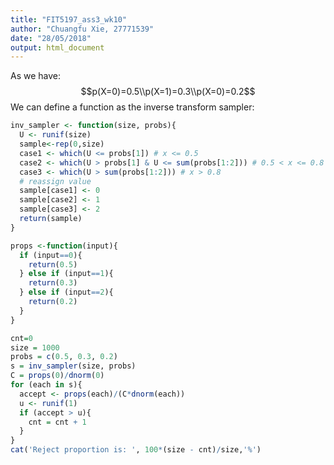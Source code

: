 ```yaml
---
title: "FIT5197_ass3_wk10"
author: "Chuangfu Xie, 27771539"
date: "28/05/2018"
output: html_document
---
```

As we have:
$$p(X=0)=0.5\\p(X=1)=0.3\\p(X=0)=0.2$$
We can define a function as the inverse transform sampler:
```r
inv_sampler <- function(size, probs){
  U <- runif(size)
  sample<-rep(0,size)
  case1 <- which(U <= probs[1]) # x <= 0.5
  case2 <- which(U > probs[1] & U <= sum(probs[1:2])) # 0.5 < x <= 0.8
  case3 <- which(U > sum(probs[1:2])) # x > 0.8
  # reassign value
  sample[case1] <- 0
  sample[case2] <- 1
  sample[case3] <- 2
  return(sample)
}
```

```r
props <-function(input){
  if (input==0){
    return(0.5)
  } else if (input==1){
    return(0.3)
  } else if (input==2){
    return(0.2)
  }
}
```

```r
cnt=0
size = 1000
probs = c(0.5, 0.3, 0.2)
s = inv_sampler(size, probs)
C = props(0)/dnorm(0)
for (each in s){
  accept <- props(each)/(C*dnorm(each))
  u <- runif(1)
  if (accept > u){
    cnt = cnt + 1
  }
}
cat('Reject proportion is: ', 100*(size - cnt)/size,'%')
```